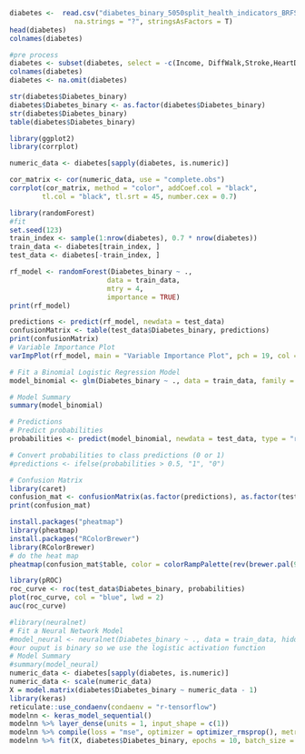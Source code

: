 ```r
diabetes <-  read.csv("diabetes_binary_5050split_health_indicators_BRFSS2015.csv",
                na.strings = "?", stringsAsFactors = T)
head(diabetes)
colnames(diabetes)
```



```r
#pre process
diabetes <- subset(diabetes, select = -c(Income, DiffWalk,Stroke,HeartDiseaseorAttack,AnyHealthcare,NoDocbcCost,GenHlth,MentHlth,PhysHlth,Education))
colnames(diabetes)
diabetes <- na.omit(diabetes)

```



```r
str(diabetes$Diabetes_binary)
diabetes$Diabetes_binary <- as.factor(diabetes$Diabetes_binary)
str(diabetes$Diabetes_binary)
table(diabetes$Diabetes_binary)


```


```r

library(ggplot2)
library(corrplot)

numeric_data <- diabetes[sapply(diabetes, is.numeric)]

cor_matrix <- cor(numeric_data, use = "complete.obs")
corrplot(cor_matrix, method = "color", addCoef.col = "black",
        tl.col = "black", tl.srt = 45, number.cex = 0.7)
```

```r
library(randomForest)
#fit 
set.seed(123) 
train_index <- sample(1:nrow(diabetes), 0.7 * nrow(diabetes))
train_data <- diabetes[train_index, ]
test_data <- diabetes[-train_index, ]

rf_model <- randomForest(Diabetes_binary ~ .,
                        data = train_data, 
                        mtry = 4,           
                        importance = TRUE)  
print(rf_model)

predictions <- predict(rf_model, newdata = test_data)
confusionMatrix <- table(test_data$Diabetes_binary, predictions)
print(confusionMatrix)
# Variable Importance Plot  
varImpPlot(rf_model, main = "Variable Importance Plot", pch = 19, col = "blue")


```

```r
# Fit a Binomial Logistic Regression Model
model_binomial <- glm(Diabetes_binary ~ ., data = train_data, family = binomial())

# Model Summary
summary(model_binomial)

# Predictions
# Predict probabilities
probabilities <- predict(model_binomial, newdata = test_data, type = "response")

# Convert probabilities to class predictions (0 or 1)
#predictions <- ifelse(probabilities > 0.5, "1", "0")

# Confusion Matrix
library(caret)
confusion_mat <- confusionMatrix(as.factor(predictions), as.factor(test_data$Diabetes_binary))
print(confusion_mat)
```


```r
install.packages("pheatmap")
library(pheatmap)
install.packages("RColorBrewer")
library(RColorBrewer)
# do the heat map
pheatmap(confusion_mat$table, color = colorRampPalette(rev(brewer.pal(9, "Blues")))(100), fontsize = 10, fontsize_row = 10, fontsize_col = 10, cluster_rows = T, cluster_cols = T, display_numbers = T, number_format = "%.0f", main = "Confusion Matrix Heatmap")
```


```r
library(pROC)
roc_curve <- roc(test_data$Diabetes_binary, probabilities)
plot(roc_curve, col = "blue", lwd = 2)
auc(roc_curve)
```       


```r

#library(neuralnet)
# Fit a Neural Network Model
#model_neural <- neuralnet(Diabetes_binary ~ ., data = train_data, hidden = 2)
#our ouput is binary so we use the logistic activation function
# Model Summary
#summary(model_neural)
numeric_data <- diabetes[sapply(diabetes, is.numeric)]
numeric_data <- scale(numeric_data)
X = model.matrix(diabetes$Diabetes_binary ~ numeric_data - 1)
library(keras)
reticulate::use_condaenv(condaenv = "r-tensorflow")
modelnn <- keras_model_sequential()
modelnn %>% layer_dense(units = 1, input_shape = c(1))
modelnn %>% compile(loss = "mse", optimizer = optimizer_rmsprop(), metrics = c("mean_absolute_error"))
modelnn %>% fit(X, diabetes$Diabetes_binary, epochs = 10, batch_size = 32)
```